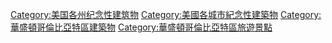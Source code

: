 [[Category:美国各州纪念性建筑物|Category:美国各州纪念性建筑物]]
[[Category:美國各城市紀念性建築物|Category:美國各城市紀念性建築物]]
[[Category:華盛頓哥倫比亞特區建築物|Category:華盛頓哥倫比亞特區建築物]]
[[Category:華盛頓哥倫比亞特區旅遊景點|Category:華盛頓哥倫比亞特區旅遊景點]]